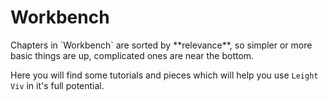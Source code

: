 
# Workbench

<Callout type="info" emoji="ℹ️">
    Chapters in `Workbench` are sorted by **relevance**, so simpler or more basic things are up, complicated ones are near the bottom.
</Callout>

Here you will find some tutorials and pieces which will help you use `Leight Viv` in it's full potential.
